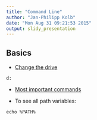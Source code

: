 ```yaml
---
title: "Command Line"
author: "Jan-Philipp Kolb"
date: "Mon Aug 31 09:21:53 2015"
output: slidy_presentation
---
```


## Basics

- [Change the drive](http://www.7tutorials.com/command-prompt-how-use-basic-commands)

```shell
d:
```

- [Most important commands](https://www.thomas-krenn.com/de/wiki/Cmd-Befehle_unter_Windows)

- To see all path variables:

```shell
echo %PATH%
```
